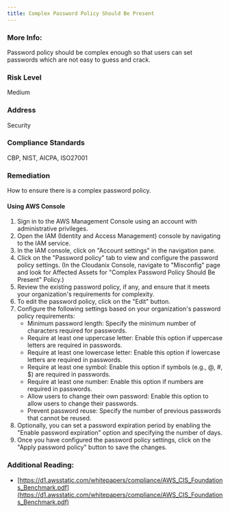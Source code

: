 ```yaml
---
title: Complex Password Policy Should Be Present
---
```


### More Info:

Password policy should be complex enough so that users can set passwords which are not easy to guess and crack.

### Risk Level

Medium

### Address

Security

### Compliance Standards

CBP, NIST, AICPA, ISO27001

### Remediation

How to ensure there is a complex password policy.

#### Using AWS Console

1. Sign in to the AWS Management Console using an account with administrative privileges.
2. Open the IAM (Identity and Access Management) console by navigating to the IAM service.
3. In the IAM console, click on "Account settings" in the navigation pane.
4. Click on the "Password policy" tab to view and configure the password policy settings.
    (In the Cloudanix Console, navigate to "Misconfig" page and look for Affected Assets for "Complex Password Policy Should Be Present" Policy.)
5. Review the existing password policy, if any, and ensure that it meets your organization's requirements for complexity.
6. To edit the password policy, click on the "Edit" button.
7. Configure the following settings based on your organization's password policy requirements:
   - Minimum password length: Specify the minimum number of characters required for passwords.
   - Require at least one uppercase letter: Enable this option if uppercase letters are required in passwords.
   - Require at least one lowercase letter: Enable this option if lowercase letters are required in passwords.
   - Require at least one symbol: Enable this option if symbols (e.g., @, #, $) are required in passwords.
   - Require at least one number: Enable this option if numbers are required in passwords.
   - Allow users to change their own password: Enable this option to allow users to change their passwords.
   - Prevent password reuse: Specify the number of previous passwords that cannot be reused.
8. Optionally, you can set a password expiration period by enabling the "Enable password expiration" option and specifying the number of days.
9. Once you have configured the password policy settings, click on the "Apply password policy" button to save the changes.

### Additional Reading:

- [https://d1.awsstatic.com/whitepapers/compliance/AWS_CIS_Foundations_Benchmark.pdf](https://d1.awsstatic.com/whitepapers/compliance/AWS_CIS_Foundations_Benchmark.pdf)
